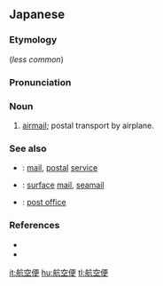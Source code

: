 ==Japanese==
{{ja-kanjitab|こう|くう|びん|yomi=on}}

===Etymology===
{{abbreviation of|航空郵便|lang=ja}} (''less common'')

===Pronunciation===
{{ja-accent-common|h|こ|うくうびん}}

===Noun===
{{ja-noun|こうくうびん|hhira=かうくうびん}}

# [[airmail]]; postal transport by airplane.
#: {{ja-usex|これを'''航空便'''でお願いします。|これ を '''こうくうびん''' で お-ねがいします。|Please [deliver] this by '''airmail'''.}}

===See also===
* {{ja-r|郵便|ゆうびん}}: [[mail]], [[postal]] [[service]]
* {{ja-r|船便|ふなびん}}: [[surface]] [[mail]], [[seamail]]
* {{ja-r|郵便局|ゆうびんきょく}}: [[post office]]

===References===
* {{R:Shogakukan}}
* {{R:NHK Hatsuon}}

[[it:航空便]]
[[hu:航空便]]
[[tl:航空便]]